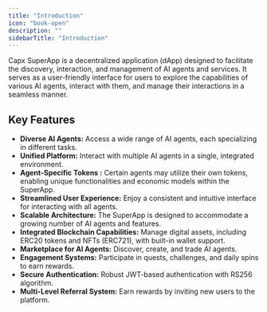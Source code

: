 ```yaml
---
title: "Introduction"
icon: "book-open"
description: ""
sidebarTitle: "Introduction"
---
```


Capx SuperApp is a decentralized application (dApp) designed to facilitate the discovery, interaction, and management of AI agents and services. It serves as a user-friendly interface for users to explore the capabilities of various AI agents, interact with them, and manage their interactions in a seamless manner.

## Key Features

*   **Diverse AI Agents:** Access a wide range of AI agents, each specializing in different tasks.
*   **Unified Platform:** Interact with multiple AI agents in a single, integrated environment.
*   **Agent-Specific Tokens :** Certain agents may utilize their own tokens, enabling unique functionalities and economic models within the SuperApp.
*   **Streamlined User Experience:** Enjoy a consistent and intuitive interface for interacting with all agents.
*   **Scalable Architecture:** The SuperApp is designed to accommodate a growing number of AI agents and features.
*   **Integrated Blockchain Capabilities:** Manage digital assets, including ERC20 tokens and NFTs (ERC721), with built-in wallet support.
*   **Marketplace for AI Agents:** Discover, create, and trade AI agents.
*   **Engagement Systems:** Participate in quests, challenges, and daily spins to earn rewards.
*   **Secure Authentication:** Robust JWT-based authentication with RS256 algorithm.
*   **Multi-Level Referral System:** Earn rewards by inviting new users to the platform.
